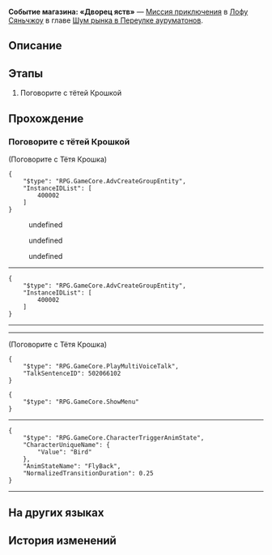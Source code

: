 {{Дополнить|Диалоги.}}
{{Миссия Инфобокс
|id              = 8003243
|Название        = 
|Изображение     = Миссия Событие магазина «Дворец яств».png
|Тип             = Миссия приключения
|События         = 
|Глава           = Шум рынка в Переулке ауруматонов
|Условия         = Завершена [[Миссия приключения]] ''[[Событие магазина: «Дворец яств»]]''
|Персонажи       = Минси; Первопроходец; Тётя Крошка
|СтартЛокация    = [[Лофу Сяньчжоу]] — [[Переулок ауруматонов]]
|Мир             = Лофу Сяньчжоу
|Предыдущая      = 
|Следующая       = 
|Награды         = Утраченный кристалл*2; Кредиты*20 000
}}
'''Событие магазина: «Дворец яств»''' — [[Миссия приключения]] в [[Лофу Сяньчжоу]] в главе [[Шум рынка в Переулке ауруматонов]].

==Описание==
{{Описание|<!--официальное описание из Перекрёстка судеб-->}}

==Этапы==
# Поговорите с тётей Крошкой

==Прохождение==
{{Дополнить}}


===Поговорите с тётей Крошкой===
{{Описание миссии|локация=Переулок ауруматонов|Чтобы оживить Переулок ауруматонов, торговая гильдия стремится в полной мере использовать логистику причала и наладить тесное сотрудничество с торговцами в Переулке.<br />Торговая гильдия послала вас убедить хозяйку «Дворца яств» установить сотрудничество с гильдией. Однако сейчас у тёти Крошки хлопот полон рот...}}
{{Диалог Начало}}

;(Поговорите с Тётя Крошка)
:{{Чёрный экран|undefined}}
<pre>{
	"$type": "RPG.GameCore.AdvCreateGroupEntity",
	"InstanceIDList": [
		400002
	]
}</pre>
:{{Чёрный экран|undefined}}
:{{Чёрный экран|undefined}}
<!--Unknown TalkSentence: 800324381-->
<!--Unknown TalkSentence: 800324383-->
:{{Диалог|Arrow}} undefined
:{{Диалог|Arrow}} undefined
:{{Диалог|Arrow}} undefined
----
<pre>{
	"$type": "RPG.GameCore.AdvCreateGroupEntity",
	"InstanceIDList": [
		400002
	]
}</pre>
----
----
<!--Unknown TalkSentence: 800324391-->
<!--Unknown TalkSentence: 800324392-->
<!--Unknown TalkSentence: 800324393-->
<!--Unknown TalkSentence: 800324394-->

;(Поговорите с Тётя Крошка)
<pre>{
	"$type": "RPG.GameCore.PlayMultiVoiceTalk",
	"TalkSentenceID": 502066102
}</pre>
<pre>{
	"$type": "RPG.GameCore.ShowMenu"
}</pre>
----
<pre>{
	"$type": "RPG.GameCore.CharacterTriggerAnimState",
	"CharacterUniqueName": {
		"Value": "Bird"
	},
	"AnimStateName": "FlyBack",
	"NormalizedTransitionDuration": 0.25
}</pre>
:<!--6-second delay-->
----
{{Диалог Конец}}

==На других языках==
{{На других языках
|en   = Merchant Event: Delicacy Pavilion
|zhs  = 商铺事件•美馔阁
|zht  = 商鋪事件•美饌閣
|ja   = 店舗イベント・美饌閣
|ko   = 상점 사건•미선각
|es   = Evento de tienda: Pabellón de las Delicias
|fr   = Événement de magasin&nbsp;: Pavillon des délices
|ru   = Событие магазина: «Дворец яств»
|th   = อิเวนต์ร้านค้า: Delicacy Pavilion
|vi   = Sự Kiện Cửa Tiệm - Quán Ngon
|de   = Händlerereignis: Delikatessenpavillon
|id   = Event Toko: Delicacy Pavilion
|pt   = Evento de Comerciante: Pavilhão das Iguarias
}}

==История изменений==
{{История изменений|2.7}}
